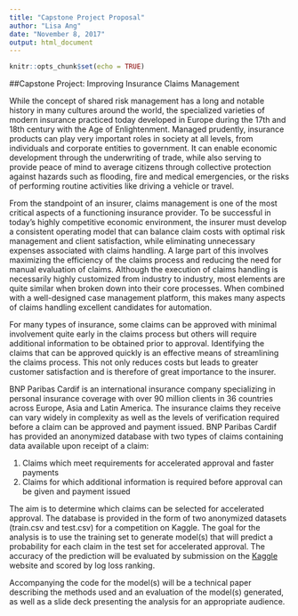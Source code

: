 ---
title: "Capstone Project Proposal"
author: "Lisa Ang"
date: "November 8, 2017"
output: html_document
---

```{r setup, include=FALSE}
knitr::opts_chunk$set(echo = TRUE)
```

##Capstone Project: Improving Insurance Claims Management

While the concept of shared risk management has a long and notable history in many cultures around the world, the specialized varieties of modern insurance practiced today developed in Europe during the 17th and 18th century with the Age of Enlightenment. Managed prudently, insurance products can play very important roles in society at all levels, from individuals and corporate entities to government. It can enable economic development through the underwriting of trade, while also serving to provide peace of mind to average citizens through collective protection against hazards such as flooding, fire and medical emergencies, or the risks of performing routine activities like driving a vehicle or travel. 

From the standpoint of an insurer, claims management is one of the most critical aspects of a functioning insurance provider. To be successful in today's highly competitive economic environment, the insurer must develop a consistent operating model that can balance claim costs with optimal risk management and client satisfaction, while eliminating unnecessary expenses associated with claims handling. A large part of this involves maximizing the efficiency of the claims process and reducing the need for manual evaluation of claims. Although the execution of claims handling is necessarily highly customized from industry to industry, most elements are quite similar when broken down into their core processes. When combined with a well-designed case management platform, this makes many aspects of claims handling excellent candidates for automation. 

For many types of insurance, some claims can be approved with minimal involvement quite early in the claims process but others will require additional information to be obtained prior to approval. Identifying the claims that can be approved quickly is an effective means of streamlining the claims process. This not only reduces costs but leads to greater customer satisfaction and is therefore of great importance to the insurer.

BNP Paribas Cardif is an international insurance company specializing in personal insurance coverage with over 90 million clients in 36 countries across Europe, Asia and Latin America. The insurance claims they receive can vary widely in complexity as well as the levels of verification required before a claim can be approved and payment issued. BNP Paribas Cardif has provided an anonymized database with two types of claims containing data available upon receipt of a claim:

1.	Claims which meet requirements for accelerated approval and faster payments
2.	Claims for which additional information is required before approval can be given and payment issued

The aim is to determine which claims can be selected for accelerated approval. The database is provided in the form of two anonymized datasets (train.csv and test.csv) for a competition on Kaggle. The goal for the analysis is to use the training set to generate model(s) that will predict a probability for each claim in the test set for accelerated approval. The accuracy of the prediction will be evaluated by submission on the [Kaggle](https://www.kaggle.com/c/bnp-paribas-cardif-claims-management) website and scored by log loss ranking.

Accompanying the code for the model(s) will be a technical paper describing the methods used and an evaluation of the model(s) generated, as well as a slide deck presenting the analysis for an appropriate audience.
